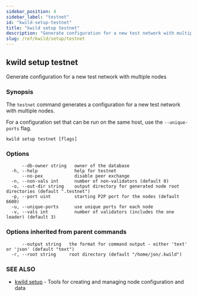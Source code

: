 ```yaml
---
sidebar_position: 4
sidebar_label: "testnet"
id: "kwild-setup-testnet"
title: "kwild setup testnet"
description: "Generate configuration for a new test network with multiple nodes"
slug: /ref/kwild/setup/testnet
---
```


## kwild setup testnet

Generate configuration for a new test network with multiple nodes

### Synopsis

The `testnet` command generates a configuration for a new test network with multiple nodes.

For a configuration set that can be run on the same host, use the `--unique-ports` flag.

```
kwild setup testnet [flags]
```

### Options

```
      --db-owner string   owner of the database
  -h, --help              help for testnet
      --no-pex            disable peer exchange
  -n, --non-vals int      number of non-validators (default 0)
  -o, --out-dir string    output directory for generated node root directories (default ".testnet")
  -p, --port uint         starting P2P port for the nodes (default 6600)
  -u, --unique-ports      use unique ports for each node
  -v, --vals int          number of validators (includes the one leader) (default 3)
```

### Options inherited from parent commands

```
      --output string   the format for command output - either 'text' or 'json' (default "text")
  -r, --root string     root directory (default "/home/jon/.kwild")
```

### SEE ALSO

* [kwild setup](/docs/ref/kwild/setup)	 - Tools for creating and managing node configuration and data

